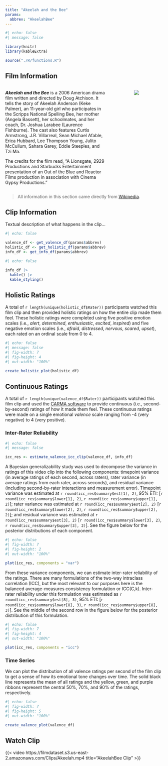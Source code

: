 ```yaml
---
title: "Akeelah and the Bee"
params:
  abbrev: "AkeelahBee"
---
```


```r
#| echo: false
#| message: false

library(knitr)
library(kableExtra)

source("./R/functions.R")
```

## Film Information

::: columns
::: {.column width="70%"}
***Akeelah and the Bee*** is a 2006 American drama film written and directed by Doug Atchison. It tells the story of Akeelah Anderson (Keke Palmer), an 11-year-old girl who participates in the Scripps National Spelling Bee, her mother (Angela Bassett), her schoolmates, and her coach, Dr. Joshua Larabee (Laurence Fishburne). The cast also features Curtis Armstrong, J.R. Villarreal, Sean Michael Afable, Erica Hubbard, Lee Thompson Young, Julito McCullum, Sahara Garey, Eddie Steeples, and Tzi Ma.\

The credits for the film read, "A Lionsgate, 2929 Productions and Starbucks Entertainment presentation of an Out of the Blue and Reactor Films production in association with Cinema Gypsy Productions."
:::
::: {.column width="10%"}
:::
::: {.column width="20%" .poster}
![](./img/AkeelahBee_poster.jpg)
:::
:::

> All information in this section came directly from [Wikipedia](https://en.wikipedia.org/wiki/Akeelah_and_the_Bee).

## Clip Information

Textual description of what happens in the clip...

```r
#| echo: false

valence_df <- get_valence_df(params$abbrev)
holistic_df <- get_holistic_df(params$abbrev)
info_df <- get_info_df(params$abbrev)
```

```r
#| echo: false

info_df |> 
  kable() |> 
  kable_styling()
```

## Holistic Ratings

A total of `r length(unique(holistic_df$Rater))` participants watched this film clip and then provided holistic ratings on how the entire clip made them feel. These holistic ratings were completed using five positive emotion scales (i.e., *alert*, *determined*, *enthusiastic*, *excited*, *inspired*) and five negative emotion scales (i.e., *afraid*, *distressed*, *nervous*, *scared*, *upset*), each rated on an ordinal scale from 0 to 4.

```r
#| echo: false
#| message: false
#| fig-width: 7
#| fig-height: 4
#| out-width: "100%"

create_holistic_plot(holistic_df)
```

## Continuous Ratings

A total of `r length(unique(valence_df$Rater))` participants watched this film clip and used the [CARMA software](https://carma.jmgirard.com) to provide continuous (i.e., second-by-second) ratings of how it made them feel. These continuous ratings were made on a single emotional *valence* scale ranging from -4 (very negative) to 4 (very positive).

### Inter-Rater Reliability

```r
#| echo: false
#| message: false

icc_res <- estimate_valence_icc_clip(valence_df, info_df)
```

A Bayesian generalizability study was used to decompose the variance in ratings of this video clip into the following components: timepoint variance (in average ratings of each second, across raters), rater variance (in average ratings from each rater, across seconds), and residual variance (including second-by-rater interactions and measurement error). Timepoint variance was estimated at `r round(icc_res$summary$est[1], 2)`, 95\% ETI: [`r round(icc_res$summary$lower[1], 2)`, `r round(icc_res$summary$upper[1], 2)`]; rater variance was estimated at `r round(icc_res$summary$est[2], 2)` [`r round(icc_res$summary$lower[2], 2)`, `r round(icc_res$summary$upper[2], 2)`]; and residual variance was estimated at `r round(icc_res$summary$est[3], 2)`  [`r round(icc_res$summary$lower[3], 2)`, `r round(icc_res$summary$upper[3], 2)`]. See the figure below for the posterior distributions of each component.

```r
#| echo: false
#| fig-width: 7
#| fig-height: 2
#| out-width: "100%"

plot(icc_res, components = "var")
```

From these variance components, we can estimate inter-rater reliability of the ratings. There are many formulations of the two-way intraclass correlation (ICC), but the most relevant to our purposes here is the balanced average-measures consistency formulation or ICC(C,k). Inter-rater reliability under this formulation was estimated as `r round(icc_res$summary$est[8], 3)`, 95% ETI: [`r round(icc_res$summary$lower[8], 3)`, `r round(icc_res$summary$upper[8], 3)`]. See the middle of the second row in the figure below for the posterior distribution of this formulation.

```r
#| echo: false
#| fig-width: 7
#| fig-height: 4
#| out-width: "100%"

plot(icc_res, components = "icc")
```

### Time Series

We can plot the distribution of all valence ratings per second of the film clip to get a sense of how its emotional tone changes over time. The solid black line represents the mean of all ratings and the yellow, green, and purple ribbons represent the central 50%, 70%, and 90% of the ratings, respectively.

```r
#| echo: false
#| fig-width: 7
#| fig-height: 5
#| out-width: "100%"

create_valence_plot(valence_df)
```

## Watch Clip

{{< video https://filmdataset.s3.us-east-2.amazonaws.com/Clips/Akeelah.mp4 title="AkeelahBee Clip" >}}
